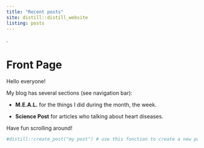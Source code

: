 ```yaml
---
title: "Recent posts"
site: distill::distill_website
listing: posts
---
```

  
.  
  
# Front Page
Hello everyone!
  
My blog has several sections (see navigation bar):
  
* **M.E.A.L.** for the things I did during the month, the week.
  
* **Science Post** for articles who talking about heart diseases.
  
Have fun scrolling around!
  
```r
#distill::create_post("my post") # use this fonction to create a new post
```


